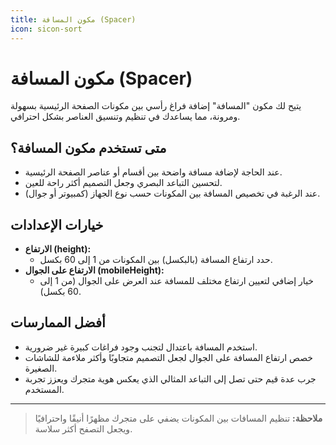 ```yaml
---
title: مكون المسافة (Spacer)
icon: sicon-sort
---
```


# مكون المسافة (Spacer)

يتيح لك مكون "المسافة" إضافة فراغ رأسي بين مكونات الصفحة الرئيسية بسهولة ومرونة، مما يساعدك في تنظيم وتنسيق العناصر بشكل احترافي.

## متى تستخدم مكون المسافة؟
- عند الحاجة لإضافة مسافة واضحة بين أقسام أو عناصر الصفحة الرئيسية.
- لتحسين التباعد البصري وجعل التصميم أكثر راحة للعين.
- عند الرغبة في تخصيص المسافة بين المكونات حسب نوع الجهاز (كمبيوتر أو جوال).

## خيارات الإعدادات
- **الارتفاع (height):**
  - حدد ارتفاع المسافة (بالبكسل) بين المكونات من 1 إلى 60 بكسل.
- **الارتفاع على الجوال (mobileHeight):**
  - خيار إضافي لتعيين ارتفاع مختلف للمسافة عند العرض على الجوال (من 1 إلى 60 بكسل).

## أفضل الممارسات
- استخدم المسافة باعتدال لتجنب وجود فراغات كبيرة غير ضرورية.
- خصص ارتفاع المسافة على الجوال لجعل التصميم متجاوبًا وأكثر ملاءمة للشاشات الصغيرة.
- جرب عدة قيم حتى تصل إلى التباعد المثالي الذي يعكس هوية متجرك ويعزز تجربة المستخدم.

---

> **ملاحظة:** تنظيم المسافات بين المكونات يضفي على متجرك مظهرًا أنيقًا واحترافيًا ويجعل التصفح أكثر سلاسة.
